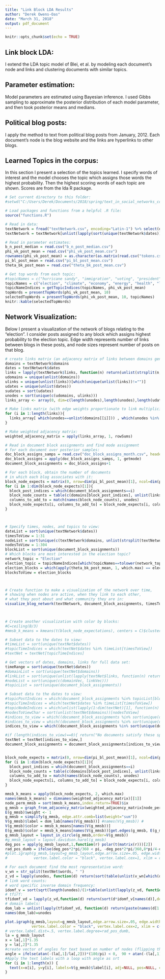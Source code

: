 ---
title: "Link Block LDA Results"
author: "Derek Owens-Oas"
date: "March 31, 2018"
output: pdf_document
---

```{r setup, include=FALSE}
knitr::opts_chunk$set(echo = TRUE)
```

## Link block LDA:

I extend the LDA topic model of Blei, et al. by modeling each document's node and links and clustering documents with similar topics.

## Parameter estimation:

Model parameters are estimated using Bayesian inference. I used Gibbs sampling to approximate the posterior distribution of each model parameter, and then took posterior means and medians. 

## Political blog posts:

I apply the method to text from political blog posts from January, 2012. Each document's node is the blog website and the links are hyperlinks to other blogs.

## Learned Topics in the corpus:

In this section I present a selection of the topics learned. I specify words of interest and the model chooses the topic which assigns those words the highest probability. Then the highest scoring words of each topic are shown. Scores are from the lda R package.

```{r include=FALSE}
# Set current directory to this folder:
#setwd("C:/Users/Derek/Documents/2018/spring/text_in_social_networks_code/")

# Load packages and functions from a helpful .R file:
source("functions.R")

# Read in data:
textNetwork = fread("textNetwork.csv", encoding="Latin-1") %>% select(dates,domains,links,words) %>% as.data.frame() %>% tbl_df() #%>% sample_n(1000)
textNetwork = textNetwork[unlist(lapply(sort(unique(textNetwork$dates)), function(t) return(which(textNetwork$dates==t)))[1:31]),]

# Read in parameter estimates:
b_n_post_median = read.csv("b_n_post_median.csv")
phi_vk_post_mean = read.csv("phi_vk_post_mean.csv")
rownames(phi_vk_post_mean) = as.character(as.matrix(read.csv("tokens.csv")))
pi_bl_post_mean = read.csv("pi_bl_post_mean.csv")
theta_bk_post_mean = read.csv("theta_bk_post_mean.csv")

```

```{r echo=FALSE}
# Get top words from each topic:
#topicNames = c("hurricane sandy", "immigration", "voting", "president", "global warming", "health insurance", "sports", "education", "tech companies", "london olympics")
topicNames = c("election", "climate", "economy", "energy", "health", "legal", "jobs", "education")
topicNameIndices = getTopicIndices(topicNames, phi_vk_post_mean)
topWords = presentTopWords(phi_vk_post_mean, 10)
selectedTopWords = presentTopWords(phi_vk_post_mean, 10, topicNames)
knitr::kable(selectedTopWords)
```

## Network Visualization:

Below I present a visualization of the network of blogs relating to the "election". I consider posts assigned to any block which assigns highest probability to the election topic. Edge width represents number of links between blogs in these posts, and node sizes represent number of posts on that blog. 

```{r echo=FALSE}
# create links matrix (an adjacency matrix of links between domains generated by posts on each day) 
domains = textNetwork$domains
dates = textNetwork$dates
links = lapply(textNetwork$links, function(n) return(unlist(strsplit(n, " "))))
udomains = unique(unlist(domains))
ulinks = unique(unlist(links))[which(unique(unlist(links))!="")]
udates = unique(unlist(dates))
sudates = sort(udates)
unodes = sort(unique(c(udomains, ulinks)))
links_array <- array(0, dim=c(length(unodes),length(unodes),length(udates)), dimnames=list(unodes,unodes,sudates))

# Make links matrix (with edge weights proportionate to link multiplicity):
for (i in 1:length(links)){
  links_array[ which(unodes==unlist(domains[[i]])) , which(unodes %in% unlist(links[[i]])) , which(sudates==unlist(dates[[i]])) ] = links_array[ which(unodes==unlist(domains[[i]])) , which(unodes %in% unlist(links[[i]])) , which(sudates==unlist(dates[[i]])) ] + 1
}

# Make weighted adjacency matrix:
weighted_adjacency_matrix = apply(links_array, 1, rowSums)

# Read in document block assignments and find mode assignment 
# for each document over posterior samples:
doc_block_assigns_samps = read.csv("doc_block_assigns_month.csv", header=FALSE)
doc_block_assigns = apply(doc_block_assigns_samps, 1, getmode)
document_block_assignments = doc_block_assigns+1

# For each block, obtain the number of documents 
# in which each blog associates with it:
block_node_expects = matrix(0, nrow=dim(pi_bl_post_mean)[1], ncol=dim(pi_bl_post_mean)[2], dimnames=list(1:dim(pi_bl_post_mean)[1], unodes))
for (i in 1:dim(block_node_expects)[1]){
  block_post_indices = which(document_block_assignments==i)
  block_node_counts = table(c(domains[block_post_indices], unlist(links[block_post_indices])))
  columns_to_add_to = match(names(block_node_counts), unodes)
  block_node_expects[i, columns_to_add_to] = block_node_expects[i, columns_to_add_to] + as.numeric(table(c(domains[block_post_indices], unlist(links[block_post_indices]))))
}



# Specify times, nodes, and topics to view:
dateList = sort(unique(textNetwork$dates))
timesToView = 1:31
nodeList = sort(unique(c(textNetwork$domains, unlist(strsplit(textNetwork$links, split=" ")))))
nodesToView = 1:304
blockList = sort(unique(document_block_assignments))
# Which blocks are most interested in the election topic?
network_topic = "Election"
election_topic = topicNameIndices[which(topicNames==tolower(network_topic))]
election_blocks = which(apply(theta_bk_post_mean, 1, which.max) == election_topic)
blocksToView = election_blocks



# Create function to make a visualization of the network over time,
# showing when nodes are active, when they link to each other, 
# what they post about and what community they are in:
visualize_blog_network(textNetwork, document_block_assignments, timesToView, nodesToView, blocksToView, network_topic, FALSE)
  


# Create another visualization with color by blocks:
#C=ceiling(B/3)
#mmsb_k_means = kmeans(t(block_node_expectations), centers = C)$cluster

# Subset data to the dates to view:
#timeList = sort(unique(textNet$dates))
#topicTimeIndices = which(textNet$dates %in% timeList[timesToView])
#textNet = textNet[topicTimeIndices]

# Get vectors of dates, domains, links for full data set:
timeRange = sort(unique(textNet$dates))
#domainList = sort(unique(textNet$domains))
#linkList = sort(unique(unlist(lapply(textNet$links, function(n) return(strsplit(n, " "))))))
#nodeList = sort(unique(c(domainVec, linkVec)))
#topicList = sort(unique(document_block_assignments))

# Subset data to the dates to view:
#topicPostIndices = which(document_block_assignments %in% topicList[blocksToView])
#topicTimeIndices = which(textNet$dates %in% timeList[timesToView])
#topicNodeIndices = which(unlist(lapply(1:dim(textNet)[1], function(n) return(any(nodeList[nodesToView]%in%c(textNet$domains,unlist(strsplit(textNet$links, " "))))))))
#nodesToViewChar = sort(unlist(textNet$domains))[nodesToView]
#indices_to_view = which((document_block_assignments %in% sort(unique(document_block_assignments))[blocksToView]) & (textNet$dates %in% sort(unique(textNet$dates))[timesToView]) & unlist(lapply(1:dim(textNet)[1], function(n) return(any(c(textNet$domains[n], unlist(strsplit(textNet$links, " "))) %in% nodesToViewChar)))))
#indices_to_view = which((document_block_assignments %in% sort(unique(document_block_assignments))[blocksToView]) & (textNet$dates %in% sort(unique(textNet$dates))[timesToView]) & (textNet$domains %in% sort(unique(textNet$domains))[nodesToView]))
indices_to_view = which((document_block_assignments %in% sort(unique(document_block_assignments))[blocksToView]) & (textNet$dates %in% sort(unique(textNet$dates))[timesToView]) & (textNet$domains %in% sort(unique(textNet$domains))[nodesToView]))

#if (length(indices_to_view)==0){ return("No documents satisfy these specifications.")}
textNet = textNet[indices_to_view,]
document_block_assignments = document_block_assignments[indices_to_view]


block_node_expects = matrix(0, nrow=dim(pi_bl_post_mean)[1], ncol=dim(pi_bl_post_mean)[2], dimnames=list(1:dim(pi_bl_post_mean)[1], unodes))
for (i in 1:dim(block_node_expects)[1]){
  block_post_indices = which(document_block_assignments==i)
  block_node_counts = table(c(domains[block_post_indices], unlist(links[block_post_indices])))
  columns_to_add_to = match(names(block_node_counts), unodes)
  block_node_expects[i, columns_to_add_to] = block_node_expects[i, columns_to_add_to] + as.numeric(table(c(domains[block_post_indices], unlist(links[block_post_indices]))))
}

mmsb_k_means = apply(block_node_expects, 2, which.max)
names(mmsb_k_means) = dimnames(weighted_adjacency_matrix)[[1]]
node_perm_mmsb = sort(mmsb_k_means,index.return=TRUE)$ix
g_mmsb = graph_from_adjacency_matrix(weighted_adjacency_matrix[node_perm_mmsb,node_perm_mmsb])
E(g_mmsb)$weight <- 1
g_mmsb = simplify(g_mmsb, edge.attr.comb=list(weight="sum"))
V(g_mmsb)$label = dom_lab[names(V(g_mmsb))] #names(V(g_mmsb)) #
V(g_mmsb)$color = mmsb_k_means[names(V(g_mmsb))]
E(g_mmsb)$color = mmsb_k_means[names(V(g_mmsb))[get.edges(g_mmsb, E(g_mmsb))[,2]]]
g_mmsb_layout = layout_in_circle(g_mmsb,order=V(g_mmsb))
#g_mmsb_layout = layout.davidson.harel(g_mmsb)
deg_pos = apply(g_mmsb_layout,1,function(r) polar(t(matrix(r)))[2])
rad_pos_dumb = ifelse(deg_pos*2*pi/360 < pi, -deg_pos*2*pi/360,8*pi/4-deg_pos*2*pi/360)
#plot.igraph(g_mmsb,layout=g_mmsb_layout,edge.arrow.size=.05, edge.width=.5*log(E(g_mmsb)$weight),vertex.size=3, edge.color=E(g_mmsb)$color,
#            vertex.label.color = "black", vertex.label.cex=1, xlim = c(-1.08, 1.08), ylim = c(-1.23, 1.23),rescale=TRUE,asp=9/16, margin=-.1,vertex.label.dist=1.7, vertex.label.degree=rad_pos_dumb, vertex.label=V(g_mmsb)$label) # 

# For each document find the most representative word:
v_wn = str_split(textNet$words, " ")
z_vd = lapply(unodes, function(d) return(sort(table(unlist(v_wn[which(domains==d)])),decreasing=TRUE)))
# link word counts:
# word specific inverse domain frequency:
idomf_v = sort(sqrt(length(unodes)/(1+table(unlist(lapply(z_vd, function(d) return(names(d))))))),decreasing=TRUE)
# tfirf:
tfidomf_vd = lapply(z_vd,function(d) return(sort(d*idomf_v[names(d)],decreasing=TRUE)))
# domain labels:
dom_lab = unlist(lapply(tfidomf_vd, function(d) return(paste(names(d[1:2]),collapse=" "))))
names(dom_lab)=unodes

plot.igraph(g_mmsb,layout=g_mmsb_layout,edge.arrow.size=.05, edge.width=.5*log(E(g_mmsb)$weight),vertex.size=3, edge.color=E(g_mmsb)$color,
            vertex.label.color = "black", vertex.label.cex=2, xlim = c(-1.00, 1.00), ylim = c(-1.5, 1.5),rescale=TRUE,asp=9/16, margin=-.05, vertex.label="") # 
# vertex.label.dist=.5, vertex.label.degree=rad_pos_dumb,
la = g_mmsb_layout
x = la[,1]*1.35
y = la[,2]*1.35
#create vector of angles for text based on number of nodes (flipping the orientation of the words half way around so none appear upside down)
angle = ifelse(atan(-(la[,1]/la[,2]))*(180/pi) < 0,  90 + atan(-(la[,1]/la[,2]))*(180/pi), 270 + atan(-la[,1]/la[,2])*(180/pi))
#Apply the text labels with a loop with angle as srt
for (i in 1:length(x)) {
  text(x=x[i], y=y[i], labels=V(g_mmsb)$label[i], adj=NULL, pos=NULL, cex=1, col="black", srt=angle[i], xpd=T)
}

```
